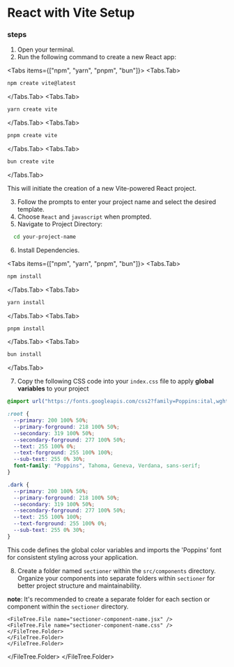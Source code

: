 # React with Vite Setup
### steps


1. Open your terminal.
2. Run the following command to create a new React app:

<Tabs items={["npm", "yarn", "pnpm", "bun"]}>
  <Tabs.Tab>
  ```bash copy
  npm create vite@latest
  ```
  </Tabs.Tab>
  <Tabs.Tab>
  ```bash copy
  yarn create vite
  ```
  </Tabs.Tab>
  <Tabs.Tab>
  ```bash copy
  pnpm create vite
  ```
  </Tabs.Tab>
  <Tabs.Tab>
  ```bash copy
  bun create vite
  ```
  </Tabs.Tab>
</Tabs>

This will initiate the creation of a new Vite-powered React project.

3. Follow the prompts to enter your project name and select the desired template. 
4. Choose `React` and `javascript` when prompted.
5. Navigate to Project Directory:
```bash copy
  cd your-project-name
```
6. Install Dependencies.

<Tabs items={["npm", "yarn", "pnpm", "bun"]}>
  <Tabs.Tab>
  ```bash copy
  npm install
  ```
  </Tabs.Tab>
  <Tabs.Tab>
  ```bash copy
  yarn install
  ```
  </Tabs.Tab>
  <Tabs.Tab>
  ```bash copy
  pnpm install
  ```
  </Tabs.Tab>
  <Tabs.Tab>
  ```bash copy
  bun install
  ```
  </Tabs.Tab>
</Tabs>

7. Copy the following CSS code into your `index.css` file to apply **global variables** to your project

```css copy
@import url("https://fonts.googleapis.com/css2?family=Poppins:ital,wght@0,100;0,200;0,300;0,400;0,500;0,600;0,700;0,800;0,900;1,100;1,200;1,300;1,400;1,500;1,600;1,700;1,800;1,900&display=swap");

:root {
  --primary: 200 100% 50%;
  --primary-forground: 218 100% 50%;
  --secondary: 319 100% 50%;
  --secondary-forground: 277 100% 50%;
  --text: 255 100% 0%;
  --text-forground: 255 100% 100%;
  --sub-text: 255 0% 30%;
  font-family: "Poppins", Tahoma, Geneva, Verdana, sans-serif;
}

.dark {
  --primary: 200 100% 50%;
  --primary-forground: 218 100% 50%;
  --secondary: 319 100% 50%;
  --secondary-forground: 277 100% 50%;
  --text: 255 100% 100%;
  --text-forground: 255 100% 0%;
  --sub-text: 255 0% 30%;
}
```
This code defines the global color variables and imports the 'Poppins' font for consistent styling across your application.

8. Create a folder named `sectioner` within the `src/components` directory. Organize your components into separate folders within `sectioner` for better project structure and maintainability.

**note**: It's recommended to create a separate folder for each section or component within the `sectioner` directory.


 
<FileTree>
  <FileTree.Folder name="your-project" defaultOpen>
  <FileTree.Folder name="src" defaultOpen>
    <FileTree.Folder name="components" defaultOpen>
    <FileTree.Folder name="sectioner" defaultOpen>
      <FileTree.Folder name="sectioner-component-name" defaultOpen>
        
    <FileTree.File name="sectioner-component-name.jsx" />
    <FileTree.File name="sectioner-component-name.css" />
    </FileTree.Folder>  
    </FileTree.Folder>
    </FileTree.Folder>
    
    
  </FileTree.Folder>
  </FileTree.Folder>
</FileTree>


